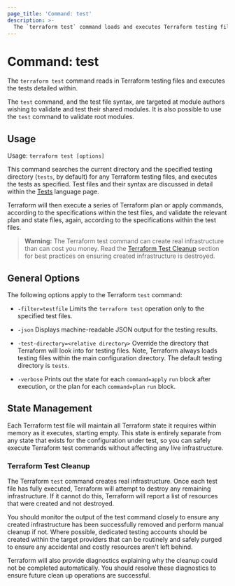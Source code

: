 ```yaml
---
page_title: 'Command: test'
description: >-
  The `terraform test` command loads and executes Terraform testing files.
---
```


# Command: test

The `terraform test` command reads in Terraform testing files and executes the tests detailed within.

The `test` command, and the test file syntax, are targeted at module authors wishing to validate and test their shared modules. It is also possible to use the `test` command to validate root modules.

## Usage

Usage: `terraform test [options]`

This command searches the current directory and the specified testing directory (`tests`, by default) for any Terraform testing files, and executes the tests as specified. Test files and their syntax are discussed in detail within the [Tests](/terraform/language/tests) language page.

Terraform will then execute a series of Terraform plan or apply commands, according to the specifications within the test files, and validate the relevant plan and state files, again, according to the specifications within the test files.

> **Warning:** The Terraform test command can create real infrastructure than can cost you money. Read the [Terraform Test Cleanup](#terraform-test-cleanup) section for best practices on ensuring created infrastructure is destroyed.

## General Options

The following options apply to the Terraform `test` command:

* `-filter=testfile` Limits the `terraform test` operation only to the specified test files.

* `-json` Displays machine-readable JSON output for the testing results.

* `-test-directory=<relative directory>` Override the directory that Terraform will look into for testing files. Note, Terraform always loads testing files within the main configuration directory. The default testing directory is `tests`.

* `-verbose` Prints out the state for each `command=apply` `run` block after execution, or the plan for each `command=plan` `run` block.

## State Management

Each Terraform test file will maintain all Terraform state it requires within memory as it executes, starting empty. This state is entirely separate from any state that exists for the configuration under test, so you can safely execute Terraform test commands without affecting any live infrastructure.

### Terraform Test Cleanup

The Terraform `test` command creates real infrastructure. Once each test file has fully executed, Terraform will attempt to destroy any remaining infrastructure. If it cannot do this, Terraform will report a list of resources that were created and not destroyed.

You should monitor the output of the test command closely to ensure any created infrastructure has been successfully removed and perform manual cleanup if not. Where possible, dedicated testing accounts should be created within the target providers that can be routinely and safely purged to ensure any accidental and costly resources aren't left behind.

Terraform will also provide diagnostics explaining why the cleanup could not be completed automatically. You should resolve these diagnostics to ensure future clean up operations are successful.

